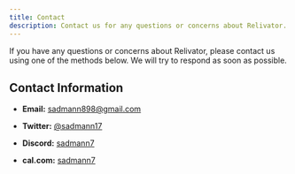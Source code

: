 ```yaml
---
title: Contact
description: Contact us for any questions or concerns about Relivator.
---
```


If you have any questions or concerns about Relivator, please contact us using one of the methods below. We will try to respond as soon as possible.

## Contact Information

- **Email:** [sadmann898@gmail.com](mailto:sadmann898@gmail.com)

- **Twitter:** [@sadmann17](https://twitter.com/sadmann17)

- **Discord:** [sadmann7](https://discord.com/users/sadmann7)

- **cal.com:** [sadmann7](https://cal.com/sadmann7)
